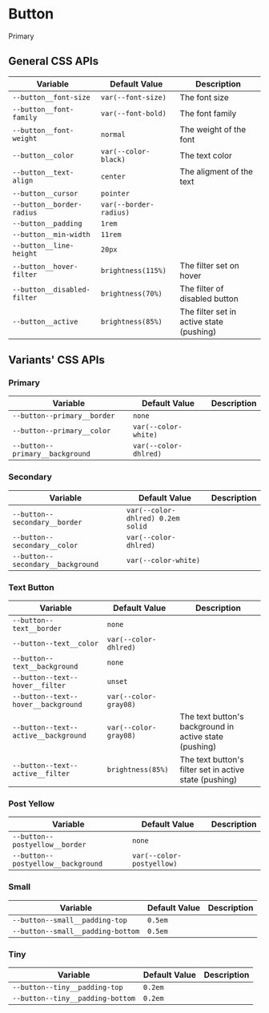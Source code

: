<!--- Checkbox.stories.mdx -->



<Meta title="11_Components/Button/Docs" component={null} />

# Button


<Preview args={{disabled:false}}>
<dpdhl-theme-desktop>
    <dpdhl-button type="primary">Primary</dpdhl-button>
</dpdhl-theme-desktop>
</Preview>

## General CSS APIs

| Variable                    | Default Value          | Description                              |
|-----------------------------|------------------------|------------------------------------------|
| `--button__font-size`       | `var(--font-size)`     | The font size                            |
| `--button__font-family`     | `var(--font-bold)`     | The font family                          |
| `--button__font-weight`     | `normal`               | The weight of the font                   |
| `--button__color`           | `var(--color-black)`   | The text color                           |
| `--button__text-align`      | `center`               | The aligment of the text                 |
| `--button__cursor`          | `pointer`              |                                          |
| `--button__border-radius`   | `var(--border-radius)` |                                          |
| `--button__padding`         | `1rem`                 |                                          |
| `--button__min-width`       | `11rem`                |                                          |
| `--button__line-height`     | `20px`                 |                                          |
| `--button__hover-filter`    | `brightness(115%)`     | The filter set on hover                  |
| `--button__disabled-filter` | `brightness(70%)`      | The filter of disabled button            |
| `--button__active`          | `brightness(85%)`      | The filter set in active state (pushing) |

## Variants' CSS APIs

### Primary 

| Variable                        | Default Value         | Description |
|---------------------------------|-----------------------|-------------|
| `--button--primary__border`     | `none`                |             |
| `--button--primary__color`      | `var(--color-white)`  |             |
| `--button--primary__background` | `var(--color-dhlred)` |             |

### Secondary

| Variable                          | Default Value                     | Description |
|-----------------------------------|-----------------------------------|-------------|
| `--button--secondary__border`     | `var(--color-dhlred) 0.2em solid` |             |
| `--button--secondary__color`      | `var(--color-dhlred)`             |             |
| `--button--secondary__background` | `var(--color-white)`              |             |

### Text Button


| Variable                             | Default Value         | Description                                            |
|--------------------------------------|-----------------------|--------------------------------------------------------|
| `--button--text__border`             | `none`                |                                                        |
| `--button--text__color`              | `var(--color-dhlred)` |                                                        |
| `--button--text__background`         | `none`                |                                                        |
| `--button--text--hover__filter`      | `unset`               |                                                        |
| `--button--text--hover__background`  | `var(--color-gray08)` |                                                        |
| `--button--text--active__background` | `var(--color-gray08)` | The text button's background in active state (pushing) |
| `--button--text--active__filter`     | `brightness(85%)`     | The text button's filter set in active state (pushing) |

### Post Yellow

| Variable                           | Default Value             | Description |
|------------------------------------|---------------------------|-------------|
| `--button--postyellow__border`     | `none`                    |             |
| `--button--postyellow__background` | `var(--color-postyellow)` |             |

### Small

| Variable                          | Default Value | Description |
|-----------------------------------|---------------|-------------|
| `--button--small__padding-top`    | `0.5em`       |             |
| `--button--small__padding-bottom` | `0.5em`       |             |

### Tiny

| Variable                         | Default Value | Description |
|----------------------------------|---------------|-------------|
| `--button--tiny__padding-top`    | `0.2em`       |             |
| `--button--tiny__padding-bottom` | `0.2em`       |             |


